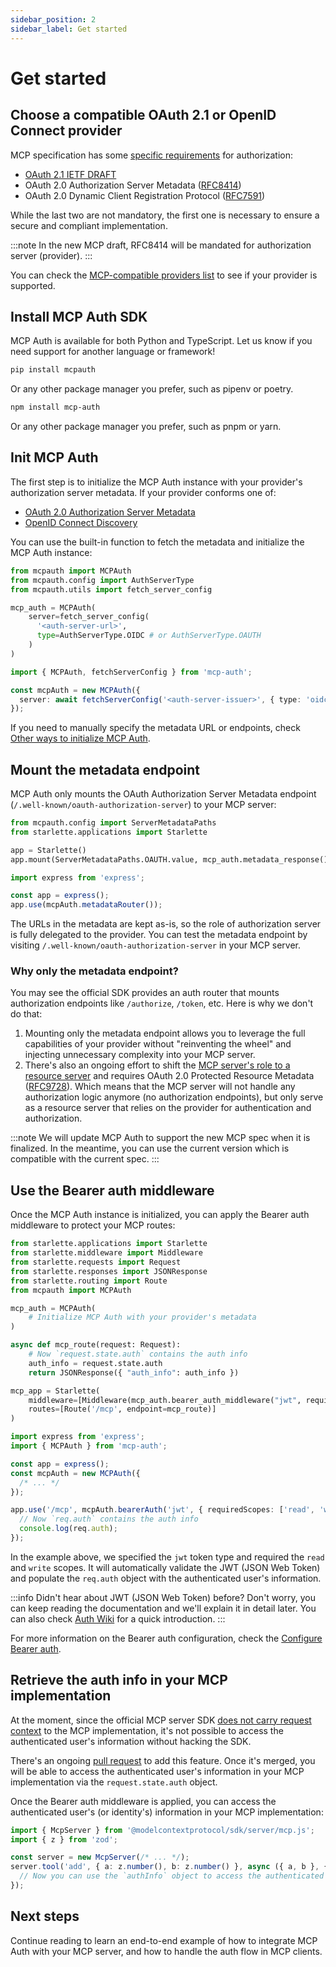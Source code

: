 ```yaml
---
sidebar_position: 2
sidebar_label: Get started
---
```



# Get started

## Choose a compatible OAuth 2.1 or OpenID Connect provider

MCP specification has some [specific requirements](https://modelcontextprotocol.io/specification/2025-03-26/basic/authorization#1-3-standards-compliance) for authorization:

- [OAuth 2.1 IETF DRAFT](https://datatracker.ietf.org/doc/html/draft-ietf-oauth-v2-1-12)
- OAuth 2.0 Authorization Server Metadata ([RFC8414](https://datatracker.ietf.org/doc/html/rfc8414))
- OAuth 2.0 Dynamic Client Registration Protocol ([RFC7591](https://datatracker.ietf.org/doc/html/rfc7591))

While the last two are not mandatory, the first one is necessary to ensure a secure and compliant implementation.

:::note
In the new MCP draft, RFC8414 will be mandated for authorization server (provider).
:::

You can check the [MCP-compatible providers list](./providers-list.mdx) to see if your provider is supported.

## Install MCP Auth SDK

MCP Auth is available for both Python and TypeScript. Let us know if you need support for another language or framework!

<Tabs groupId="sdk">
<TabItem value="python" label="Python">

```bash
pip install mcpauth
```

Or any other package manager you prefer, such as pipenv or poetry.

</TabItem>
<TabItem value="node" label="Node.js">

```bash
npm install mcp-auth
```

Or any other package manager you prefer, such as pnpm or yarn.

</TabItem>
</Tabs>

## Init MCP Auth

The first step is to initialize the MCP Auth instance with your provider's authorization server metadata. If your provider conforms one of:

- [OAuth 2.0 Authorization Server Metadata](https://datatracker.ietf.org/doc/html/rfc8414)
- [OpenID Connect Discovery](https://openid.net/specs/openid-connect-discovery-1_0.html)

You can use the built-in function to fetch the metadata and initialize the MCP Auth instance:

<Tabs groupId="sdk">
<TabItem value="python" label="Python">

```python
from mcpauth import MCPAuth
from mcpauth.config import AuthServerType
from mcpauth.utils import fetch_server_config

mcp_auth = MCPAuth(
    server=fetch_server_config(
      '<auth-server-url>',
      type=AuthServerType.OIDC # or AuthServerType.OAUTH
    )
)
```

</TabItem>
<TabItem value="node" label="Node.js">

```ts
import { MCPAuth, fetchServerConfig } from 'mcp-auth';

const mcpAuth = new MCPAuth({
  server: await fetchServerConfig('<auth-server-issuer>', { type: 'oidc' }), // or 'oauth'
});
```

</TabItem>
</Tabs>

If you need to manually specify the metadata URL or endpoints, check [Other ways to initialize MCP Auth](./configure-server/mcp-auth.mdx#other-ways).

## Mount the metadata endpoint

MCP Auth only mounts the OAuth Authorization Server Metadata endpoint (`/.well-known/oauth-authorization-server`) to your MCP server:

<Tabs groupId="sdk">
<TabItem value="python" label="Python">

```python
from mcpauth.config import ServerMetadataPaths
from starlette.applications import Starlette

app = Starlette()
app.mount(ServerMetadataPaths.OAUTH.value, mcp_auth.metadata_response())
```

</TabItem>
<TabItem value="node" label="Node.js">

```ts
import express from 'express';

const app = express();
app.use(mcpAuth.metadataRouter());
```

</TabItem>
</Tabs>

The URLs in the metadata are kept as-is, so the role of authorization server is fully delegated to the provider. You can test the metadata endpoint by visiting `/.well-known/oauth-authorization-server` in your MCP server.

### Why only the metadata endpoint?

You may see the official SDK provides an auth router that mounts authorization endpoints like `/authorize`, `/token`, etc. Here is why we don't do that:

1. Mounting only the metadata endpoint allows you to leverage the full capabilities of your provider without "reinventing the wheel" and injecting unnecessary complexity into your MCP server.
2. There's also an ongoing effort to shift the [MCP server's role to a resource server](https://github.com/modelcontextprotocol/modelcontextprotocol/issues/205) and requires OAuth 2.0 Protected Resource Metadata ([RFC9728](https://datatracker.ietf.org/doc/html/rfc9728)). Which means that the MCP server will not handle any authorization logic anymore (no authorization endpoints), but only serve as a resource server that relies on the provider for authentication and authorization.

:::note
We will update MCP Auth to support the new MCP spec when it is finalized. In the meantime, you can use the current version which is compatible with the current spec.
:::

## Use the Bearer auth middleware

Once the MCP Auth instance is initialized, you can apply the Bearer auth middleware to protect your MCP routes:

<Tabs groupId="sdk">
<TabItem value="python" label="Python">

```python
from starlette.applications import Starlette
from starlette.middleware import Middleware
from starlette.requests import Request
from starlette.responses import JSONResponse
from starlette.routing import Route
from mcpauth import MCPAuth

mcp_auth = MCPAuth(
    # Initialize MCP Auth with your provider's metadata
)

async def mcp_route(request: Request):
    # Now `request.state.auth` contains the auth info
    auth_info = request.state.auth
    return JSONResponse({ "auth_info": auth_info })

mcp_app = Starlette(
    middleware=[Middleware(mcp_auth.bearer_auth_middleware("jwt", required_scopes=["read", "write"]))],
    routes=[Route('/mcp', endpoint=mcp_route)]
)
```

</TabItem>
<TabItem value="node" label="Node.js">

```ts
import express from 'express';
import { MCPAuth } from 'mcp-auth';

const app = express();
const mcpAuth = new MCPAuth({
  /* ... */
});

app.use('/mcp', mcpAuth.bearerAuth('jwt', { requiredScopes: ['read', 'write'] }), (req, res) => {
  // Now `req.auth` contains the auth info
  console.log(req.auth);
});
```

</TabItem>
</Tabs>

In the example above, we specified the `jwt` token type and required the `read` and `write` scopes. It will automatically validate the JWT (JSON Web Token) and populate the `req.auth` object with the authenticated user's information.

:::info
Didn't hear about JWT (JSON Web Token) before? Don't worry, you can keep reading the documentation and we'll explain it in detail later. You can also check [Auth Wiki](https://auth.wiki/jwt) for a quick introduction.
:::

For more information on the Bearer auth configuration, check the [Configure Bearer auth](./configure-server/bearer-auth.mdx).

## Retrieve the auth info in your MCP implementation

<Tabs groupId="sdk">
<TabItem value="python" label="Python">

At the moment, since the official MCP server SDK [does not carry request context](https://github.com/modelcontextprotocol/python-sdk/issues/195) to the MCP implementation, it's not possible to access the authenticated user's information without hacking the SDK.

There's an ongoing [pull request](https://github.com/modelcontextprotocol/python-sdk/pull/380) to add this feature. Once it's merged, you will be able to access the authenticated user's information in your MCP implementation via the `request.state.auth` object.

</TabItem>
<TabItem value="node" label="Node.js">

Once the Bearer auth middleware is applied, you can access the authenticated user's (or identity's) information in your MCP implementation:

```ts
import { McpServer } from '@modelcontextprotocol/sdk/server/mcp.js';
import { z } from 'zod';

const server = new McpServer(/* ... */);
server.tool('add', { a: z.number(), b: z.number() }, async ({ a, b }, { authInfo }) => {
  // Now you can use the `authInfo` object to access the authenticated information
});
```

</TabItem>
</Tabs>

## Next steps

Continue reading to learn an end-to-end example of how to integrate MCP Auth with your MCP server, and how to handle the auth flow in MCP clients.
